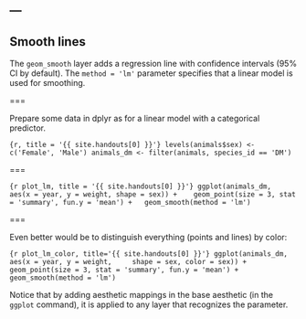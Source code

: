---
---

## Smooth lines

The `geom_smooth` layer adds a regression line with confidence intervals (95% CI by default). The `method = 'lm'` parameter specifies that a linear model is used for smoothing.

===

Prepare some data in dplyr as for a linear model with a categorical predictor.

```{r, title = '{{ site.handouts[0] }}'}
levels(animals$sex) <- c('Female', 'Male')
animals_dm <- filter(animals, species_id == 'DM')
```

===

```{r plot_lm, title = '{{ site.handouts[0] }}'}
ggplot(animals_dm,
  aes(x = year, y = weight, shape = sex)) + 
  geom_point(size = 3, stat = 'summary', fun.y = 'mean') +
  geom_smooth(method = 'lm')
```

===

Even better would be to distinguish everything (points and lines) by color:

```{r plot_lm_color, title='{{ site.handouts[0] }}'}
ggplot(animals_dm,
  aes(x = year, y = weight,
    shape = sex, color = sex)) + 
  geom_point(size = 3, stat = 'summary', fun.y = 'mean') +
  geom_smooth(method = 'lm')
```

Notice that by adding aesthetic mappings in the base aesthetic (in the `ggplot` command), it is applied to any layer that recognizes the parameter.
